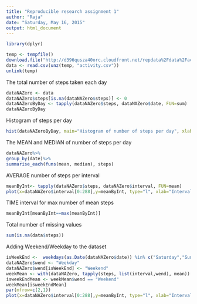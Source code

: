 ```yaml
---
title: "Reproducible research assignment 1"
author: "Raja"
date: "Saturday, May 16, 2015"
output: html_document
---
```

```r
library(dplyr)
```

```r
temp <- tempfile()
download.file("http://d396qusza40orc.cloudfront.net/repdata%2Fdata%2Factivity.zip", temp)
data <- read.csv(unz(temp, "activity.csv"))
unlink(temp)
```

The total number of steps taken each day
```r
dataNAZero <- data
dataNAZero$steps[is.na(dataNAZero$steps)] <- 0
dataNAZeroByDay <- tapply(dataNAZero$steps, dataNAZero$date, FUN=sum)
dataNAZeroByDay
```

Histogram of steps per day
```r
hist(dataNAZeroByDay, main="Histogram of number of steps per day", xlab="No of steps", ylab="Frequency")
```


The MEAN and MEDIAN of number of steps per day
```r
dataNAZero%>%
group_by(date)%>% 
summarise_each(funs(mean, median), steps)
```


AVERAGE number of steps per interval
```r
meanByInt<- tapply(dataNAZero$steps, dataNAZero$interval, FUN=mean)
plot(x=dataNAZero$interval[0:288],y=meanByInt, type="l", xlab="Interval", ylab="Average no of steps")
```

TIME interval for max number of mean steps
```r
meanByInt[meanByInt==max(meanByInt)]
```
Total number of missing values

```r
sum(is.na(data$steps))
```

Adding Weekend/Weekday to the dataset
```r
isWeekEnd <-  weekdays(as.Date(dataNAZero$date)) %in% c("Saturday","Sunday") 
dataNAZero$wend <- "Weekday"
dataNAZero$wend[isWeekEnd] <- "Weekend"
weekMean <- with(dataNAZero, tapply(steps, list(interval,wend), mean))
isweekEndMean <- weekMean$wend == "Weekend"
weekMean[isweekEndMean]
par(mfrow=c(2,1))
plot(x=dataNAZero$interval[0:288],y=meanByInt, type="l", xlab="Interval", ylab="Average no of steps")
```
